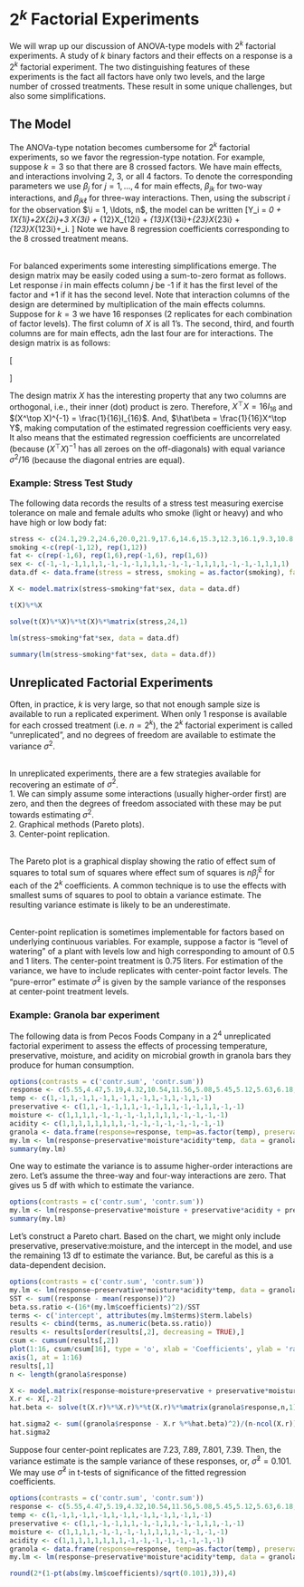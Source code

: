 # $2^k$ Factorial Experiments

We will wrap up our discussion of ANOVA-type models with $2^k$ factorial experiments.  A study of $k$ binary factors and their effects on a response is a $2^k$ factorial experiment.  The two distinguishing features of these experiments is the fact all factors have only two levels, and the large number of crossed treatments.  These result in some unique challenges, but also some simplifications.  


## The Model

The ANOVa-type notation becomes cumbersome for  $2^k$ factorial experiments, so we favor the regression-type notation.  For example, suppose $k=3$ so that there are 8 crossed factors.  We have main effects, and interactions involving 2, 3, or all 4 factors.  To denote the corresponding parameters we use $\beta_j$ for $j=1, \ldots, 4$ for main effects, $\beta_{jk}$ for two-way interactions, and $\beta_{jk\ell}$ for three-way interactions.  Then, using the subscript $i$ for the observation $\i = 1, \ldots, n$, the model can be written
\[Y_i = \beta_0 + \beta_1X_{1i}+\beta_2X_{2i}+\beta_3 X_{3i} + \beta_{12}X_{12i} + \beta_{13}X_{13i}+\beta_{23}X_{23i} + \beta_{123}X_{123i}+\epsilon_i.  \]
Note we have 8 regression coefficients corresponding to the 8 crossed treatment means.<br><br>

For balanced experiments some interesting simplifications emerge.  The design matrix may be easily coded using a sum-to-zero format as follows. Let response $i$ in main effects column $j$ be -1 if it has the first level of the factor and +1 if it has the second level.  Note that interaction columns of the design are determined by multiplication of the main effects columns.  Suppose for $k=3$ we have 16 responses (2 replicates for each combination of factor levels).  The first column of $X$ is all 1's.  The second, third, and fourth columns are for main effects, adn the last four are for interactions.  The design matrix is as follows:

\[\begin{matrix}
 1 & -1 & -1 & -1 &  1& 1& 1& -1 \\
 1 & -1 & -1 & -1 &  1& 1& 1& -1 \\
 1 & 1 & -1 & -1 &  -1& -1& 1& -1 \\
 1 & 1 & -1 & -1 &  -1& -1& 1& -1 \\
 1 & 1 & 1 & -1 &  1& -1& -1& -1 \\
 1 & 1 & 1 & -1 &  1& -1& -1& -1 \\
 1 & 1 & 1 & 1 &  1& 1& 1& 1 \\
 1 & 1 & 1 & 1 &  1& 1& 1& 1 \\
 1 & -1 & 1 & -1 &  -1& 1& -1& 1 \\
 1 & -1 & 1 & -1 &  -1& 1& -1& 1 \\
 1 & -1 & -1 & 1 &  1& -1& -1& 1 \\
 1 & -1 & -1 & 1 &  1& -1& -1& 1 \\
 1 & -1 & 1 & 1 &  -1& -1& 1& -1 \\
 1 & -1 & 1 & 1 &  -1& -1& 1& -1 \\
 1 & 1 & -1 & 1 &  -1& 1& -1& 1 \\
 1 & 1 & -1 & 1 &  -1& 1& -1& 1 \\
 \end{matrix}
\]

The design matrix $X$ has the interesting property that any two columns are orthogonal, i.e., their inner (dot) product is zero.  Therefore, $X^\top X = 16 I_{16}$ and $(X^\top X)^{-1} = \frac{1}{16}I_{16}$.  And, $\hat\beta = \frac{1}{16}X^\top Y$, making computation of the estimated regression coefficients very easy.  It also means that the estimated regression coefficients are uncorrelated (because $(X^\top X)^{-1}$ has all zeroes on the off-diagonals) with equal variance $\sigma^2 / 16$ (because the diagonal entries are equal).  

### Example: Stress Test Study

The following data records the results of a stress test measuring exercise tolerance on male and female adults who smoke (light or heavy) and who have high or low body fat:

```r
stress <- c(24.1,29.2,24.6,20.0,21.9,17.6,14.6,15.3,12.3,16.1,9.3,10.8,17.6,18.8,23.2,14.8,10.3,11.3,14.9,20.4,12.8,10.1,14.4,6.1)
smoking <-c(rep(-1,12), rep(1,12))
fat <- c(rep(-1,6), rep(1,6),rep(-1,6), rep(1,6))
sex <- c(-1,-1,-1,1,1,1,-1,-1,-1,1,1,1,-1,-1,-1,1,1,1,-1,-1,-1,1,1,1)
data.df <- data.frame(stress = stress, smoking = as.factor(smoking), fat=as.factor(fat), sex=as.factor(sex))

X <- model.matrix(stress~smoking*fat*sex, data = data.df)

t(X)%*%X

solve(t(X)%*%X)%*%t(X)%*%matrix(stress,24,1)

lm(stress~smoking*fat*sex, data = data.df)

summary(lm(stress~smoking*fat*sex, data = data.df))
```

## Unreplicated Factorial Experiments

Often, in practice, $k$ is very large, so that not enough sample size is available to run a replicated experiment.  When only 1 response is available for each crossed treatment (i.e. $n = 2^k$), the $2^k$ factorial experiment is called "unreplicated", and no degrees of freedom are available to estimate the variance $\sigma^2$.  <br><br>

In unreplicated experiments, there are a few strategies available for recovering an estimate of $\sigma^2$.  <br>
1. We can simply assume some interactions (usually higher-order first) are zero, and then the degrees of freedom associated with these may be put towards estimating $\sigma^2$.<br>
2. Graphical methods (Pareto plots).<br>
3. Center-point replication.<br><br>

The Pareto plot is a graphical display showing the ratio of effect sum of squares to total sum of squares where effect sum of squares is $n\hat\beta_j^2$ for each of the $2^k$ coefficients.  A common technique is to use the effects with smallest sums of squares to pool to obtain a variance estimate.  The resulting variance estimate is likely to be an underestimate. <br><br>

Center-point replication is sometimes implementable for factors based on underlying continuous variables.  For example, suppose a factor is "level of watering" of a plant with levels low and high corresponding to amount of 0.5 and 1 liters.  The center-point treatment is 0.75 liters.  For estimation of the variance, we have to include replicates with center-point factor levels.  The "pure-error" estimate $\hat\sigma^2$ is given by the sample variance of the responses at center-point treatment levels.  

### Example: Granola bar experiment

The following data is from Pecos Foods Company in a $2^4$ unreplicated factorial experiment to assess the effects of processing temperature, preservative, moisture, and acidity on microbial growth in granola bars they produce for human consumption.

```r
options(contrasts = c('contr.sum', 'contr.sum'))
response <- c(5.55,4.47,5.19,4.32,10.54,11.56,5.08,5.45,5.12,5.63,6.18,5.24,10.73,10.33,6.53,4.93)
temp <- c(1,-1,1,-1,1,-1,1,-1,1,-1,1,-1,1,-1,1,-1)
preservative <- c(1,1,-1,-1,1,1,-1,-1,1,1,-1,-1,1,1,-1,-1)
moisture <- c(1,1,1,1,-1,-1,-1,-1,1,1,1,1,-1,-1,-1,-1)
acidity <- c(1,1,1,1,1,1,1,1,-1,-1,-1,-1,-1,-1,-1,-1)
granola <- data.frame(response=response, temp=as.factor(temp), preservative = as.factor(preservative), moisture = as.factor(moisture), acidity = as.factor(acidity))
my.lm <- lm(response~preservative*moisture*acidity*temp, data = granola)
summary(my.lm)

```


One way to estimate the variance is to assume higher-order interactions are zero.  Let's assume the three-way and four-way interactions are zero.  That gives us 5 df with which to estimate the variance.


```r
options(contrasts = c('contr.sum', 'contr.sum'))
my.lm <- lm(response~preservative*moisture + preservative*acidity + preservative*temp + moisture * acidity + moisture * temp + acidity*temp, data = granola)
summary(my.lm)

```



Let's construct a Pareto chart.  Based on the chart, we might only include preservative, preservative:moisture, and the intercept in the model, and use the remaining 13 df to estimate the variance.  But, be careful as this is a data-dependent decision.

```r
options(contrasts = c('contr.sum', 'contr.sum'))
my.lm <- lm(response~preservative*moisture*acidity*temp, data = granola)
SST <- sum((response - mean(response))^2)
beta.ss.ratio <-(16*(my.lm$coefficients)^2)/SST
terms <- c('intercept', attributes(my.lm$terms)$term.labels)
results <- cbind(terms, as.numeric(beta.ss.ratio))
results <- results[order(results[,2], decreasing = TRUE),]
csum <- cumsum(results[,2])
plot(1:16, csum/csum[16], type = 'o', xlab = 'Coefficients', ylab = 'ratio of SST', xaxt = 'n', ylim = c(0,1))
axis(1, at = 1:16)
results[,1]
n <- length(granola$response)

X <- model.matrix(response~moisture+preservative + preservative*moisture, data = granola)
X.r <- X[,-2]
hat.beta <- solve(t(X.r)%*%X.r)%*%t(X.r)%*%matrix(granola$response,n,1)

hat.sigma2 <- sum((granola$response - X.r %*%hat.beta)^2)/(n-ncol(X.r))
hat.sigma2

```


Suppose four center-point replicates are 7.23, 7.89, 7.801, 7.39.  Then, the variance estimate is the sample variance of these responses, or, $\hat\sigma^2 = 0.101$.  We may use $\hat\sigma^2$ in t-tests of significance of the fitted regression coefficients.







```r
options(contrasts = c('contr.sum', 'contr.sum'))
response <- c(5.55,4.47,5.19,4.32,10.54,11.56,5.08,5.45,5.12,5.63,6.18,5.24,10.73,10.33,6.53,4.93)
temp <- c(1,-1,1,-1,1,-1,1,-1,1,-1,1,-1,1,-1,1,-1)
preservative <- c(1,1,-1,-1,1,1,-1,-1,1,1,-1,-1,1,1,-1,-1)
moisture <- c(1,1,1,1,-1,-1,-1,-1,1,1,1,1,-1,-1,-1,-1)
acidity <- c(1,1,1,1,1,1,1,1,-1,-1,-1,-1,-1,-1,-1,-1)
granola <- data.frame(response=response, temp=as.factor(temp), preservative = as.factor(preservative), moisture = as.factor(moisture), acidity = as.factor(acidity))
my.lm <- lm(response~preservative*moisture*acidity*temp, data = granola)

round(2*(1-pt(abs(my.lm$coefficients)/sqrt(0.101),3)),4)



```










